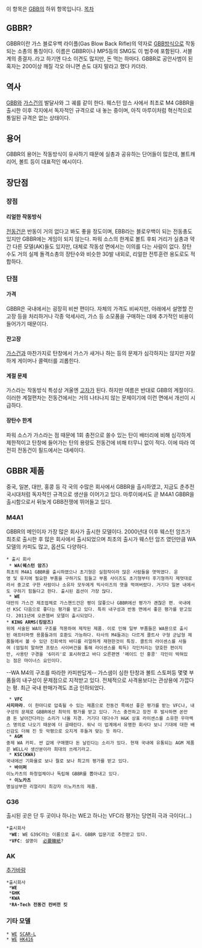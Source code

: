 이 항목은 [[GBB]]의 하위 항목입니다.
[[목차]]
== GBBR? ==
GBBR이란 가스 블로우백 라이플(Gas Blow Back Rifle)의 약자로 [[GBB]]방식으로 작동되는 소총의 통칭이다. 이름은 GBBR이나 MP5등의 SMG도 이 범주에 포함된다. 서블계의 종결자..라고 하기엔 다소 이견도 많지만, 돈 먹는 하마다. GBBR로 공안사범이 된 혹자는 200이상 깨질 각오 아니면 손도 대지 말라고 했다 카더라.

== 역사 ==
[[GBB]]와 [[가스건]]의 발달사와 그 궤를 같이 한다. 웨스턴 암스 사에서 최초로 M4 GBBR을 출시한 이후 각지에서 독자적인 규격으로 내 놓는 중이며, 아직 마루이처럼 혁신적으로 통일된 규격은 없는 상태이다.

== 용어 ==
GBBR의 용어는 작동방식이 유사하기 때문에 실총과 공유하는 단어들이 많은데, 볼트캐리어, 볼트 등이 대표적인 예시이다.

== 장단점 ==
=== 장점 ===
==== 리얼한 작동방식 ====
[[전동건]]은 반동이 거의 없다고 봐도 좋을 정도이며, EBB라는 블로우백이 되는 전동총도 있지만 GBBR에는 게임이 되지 않는다. 파워 소스의 한계로 볼트 후퇴 거리가 실총과 약간 다른 모델(AK)들도 있지만, 대체로 작동성 면에서는 이의를 다는 사람이 없다.
장탄수도 거의 실제 돌격소총의 장탄수와 비슷한 30발 내외로, 리얼한 전투훈련 용도로도 적합하다.
=== 단점 ===
==== 가격 ====
GBBR은 국내에서는 굉장히 비싼 편이다. 자체의 가격도 비싸지만, 아래에서 설명할 잔고장 등을 처리하거나 각종 악세사리, 가스 등 소모품을 구매하는 데에 추가적인 비용이 들어가기 때문이다. 
==== 잔고장 ====
[[가스건]]과 마찬가지로 탄창에서 가스가 새거나 하는 등의 문제가 심각하지는 않지만 자잘하게 게이머나 콜렉터를 괴롭힌다.
==== 계절 문제 ====
가스라는 작동방식 특성상 겨울엔 [[고자]]가 된다. 하지만 여름은 반대로 GBB의 계절이다. 이러한 계절편차는 전동건에서는 거의 나타나지 않는 문제이기에 이런 면에서 개선이 시급하다.
==== 장탄수 한계 ====
파워 소스가 가스라는 점 때문에 1회 충전으로 쏠수 있는 탄이 배터리에 비해 심각하게 제한적이고 탄창에 들어가는 탄의 용량도 전동건에 비해 터무니 없이 적다. 이에 따라 여전히 전동건이 필드에서는 대세이다.

== GBBR 제품 ==
중국, 일본, 대만, 홍콩 등 각 국의 수많은 회사에서 GBBR을 출시하였고, 지금도 춘추전국시대처럼 독자적인 규격으로 생산을 이어가고 있다. 마루이에서도 곧 M4A1 GBBR을 출시함으로서 뒤늦게 GBB전쟁에 뛰어들고 있다.
=== M4A1 ===
GBBR의 메인이자 가장 많은 회사가 출시한 모델이다. 2000년대 이후 웨스턴 암즈가 최초로 출시한 후 많은 회사에서 출시되었으며 최초의 출시가 웨스턴 암즈 였던만큼 WA모델의 카피도 많고, 옵션도 다양하다.

 * 출시 회사
  * '''WA(웨스턴 암즈)''' 
 최초의 M4A1 GBBR를 출시하였으나 초기형은 실험작이라 많은 사람들을 엿먹였다. 운영 및 유지에 필요한 부품을 구하기도 힘들고 부품 사이즈도 초기형부터 후기형까지 제멋대로라서 중고로 구한 사람이나 소유자 모두에게 빅사이즈의 엿을 먹여버렸다. 거기다 일본 내에서도 구하기 힘들다고 한다. 출시된 옵션이 가장 많다.
  * '''WE'''
 대만의 가스건 제조업체로 가스핸드건은 평이 않좋으나 GBBR에선 평가가 괜찮은 편. 국내에선 KSC 다음으로 좋다는 평가를 받고 있다. 특히 내구성과 반동 면에서 좋은 평가를 받고있다. 2011년에 오픈챔버 모델이 출시되었다.
 * '''KING ARMS(킹암즈)'''
 위에 서술된 WA의 구조를 적용하여 제작된 제품. 이로 인해 일부 부품들은 WA용으로 출시된 애프터마켓 용품들과의 호환도 가능하다. 타사의 M4들과는 다르게 콜트사 구형 군납형 제품들에서 볼 수 있던 진회색의 바디를 리얼하게 재현한것이 특징. 콜트의 라이센스를 사들여 (엄밀히 말하면 프랑스 사이버건을 통해 라이센스를 획득) 각인처리는 양호한 편이지만, 사용탄 구경을 '6미리'로 표시하였고 바디 오른편엔 '메이드 인 홍콩' 각인이 박혀있는 점은 마이너스 요인이다. 
--WA M4의 구조를 따라한 카피판답게-- 가스샘이 심한 탄창과 볼트 스토퍼등 몇몇 부품들의 내구성이 문제점으로 지적받고 있다. 전체적으로 사격용보다는 관상용에 가깝다는 평. 최근 국내 판매가격도 조금 인하되었다.          
  * '''VFC'''
 '''사지마라'''. 이 한마디로 압축될 수 있는 제품으로 전동건 쪽에선 좋은 평가를 받는 VFC나, 내구성의 문제로 GBBR에선 최악의 평가를 받고 있다. 가스 충전하고 장전 후 발사하면 쏜만큼 돈 날아간다라는 소리가 나올 지경. 거기다 대다수가 H&K 상표 라이센스를 소유한 우마렉스 명의로 나오기 때문에 더 골때린다. 워낙 이 업계에서 유명한 회사다 보니 기대에 대한 배신감도 더해 진 듯 악평으로 오지게 후들겨 맞는 듯 하다.
  * '''AGM'''
 중제 WA 카피. 싼 값에 구매했다 돈 날린다는 소리가 있다. 현재 국내에 유통되는 AGM 제품은 WELL사 생산분이라 희대의 쓰레기라고.
  * '''KSC(KWA)'''
 국내에선 기화율로 보나 뭘로 보나 최고의 평가를 받고 있다. 
  * '''바이퍼'''
 이노카츠의 하청업체이나 독립해 GBBR를 뽑아내고 있다.
  * '''이노카츠'''
 명실상부한 리얼리티 최강자 이노카츠의 제품. 
=== G36 ===
출시된 곳은 단 두 곳이나 하나는 WE고 하나는 VFC라 평가는 당연히 극과 극이다(...) 
 *출시회사
  *'''WE''': WE G39C라는 이름으로 출시. GBBR 입문기로 추천받고 있다. 
  *'''VFC''': 설명이  [[必要韓紙]]? 
=== AK ===
[[추가바람]]
 *출시회사
  *'''WE'''
  *'''GHK'''
  *'''KWA'''
  *'''RA-Tech 전동건 컨버전 킷'''
=== 기타 모델 ===
 * [[WE]] [[SCAR-L]]
 * [[WE]] [[HK416]]
 

